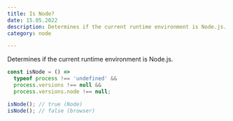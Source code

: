 ```yaml
---
title: Is Node?
date: 15.05.2022
description: Determines if the current runtime environment is Node.js.
category: node

---
```


Determines if the current runtime environment is Node.js.


```js
const isNode = () =>
  typeof process !== 'undefined' &&
  process.versions !== null &&
  process.versions.node !== null;

isNode(); // true (Node)
isNode(); // false (browser)
```
